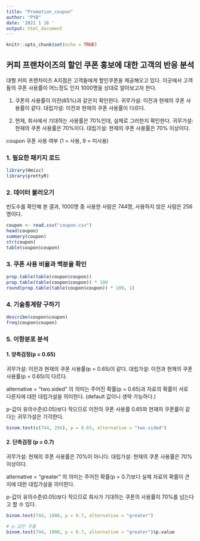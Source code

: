 ```yaml
---
title: "Promotion_coupon"
author: "PYB"
date: '2021 1 16 '
output: html_document
---
```


```r
knitr::opts_chunk$set(echo = TRUE)
```

## 커피 프랜차이즈의 할인 쿠폰 홍보에 대한 고객의 반응 분석

대형 커피 프랜차이즈 A지점은 고객들에게 할인쿠폰을 제공해오고 있다.
이곳에서 고객들의 쿠폰 사용률이 어느정도 인지 1000명을 상대로 알아보고자 한다.

1. 쿠폰의 사용률이 이전(65%)과 같은지 확인한다.
귀무가설: 이전과 현재의 쿠폰 사용률이 같다.
대립가설: 이전과 현재의 쿠폰 사용률이 다르다.

2. 현재, 회사에서 기대하는 사용률은 70%인데, 실제로 그러한지 확인한다.
귀무가설: 현재의 쿠폰 사용률은 70%이다.
대립가설: 현재의 쿠폰 사용률은 70% 이상이다.

coupon 쿠폰 사용 여부 (1 = 사용, 9 = 미사용)

### 1. 필요한 패키지 로드
```r
library(Hmisc)
library(prettyR)
```

### 2. 데이터 불러오기
빈도수를 확인해 본 결과, 1000명 중 사용한 사람은 744명, 사용하지 않은 사람은 256명이다.
```r
coupon <- read.csv("coupon.csv")
head(coupon)
summary(coupon)
str(coupon)
table(coupon$coupon)
```

### 3. 쿠폰 사용 비율과 백분율 확인
```r
prop.table(table(coupon$coupon))
prop.table(table(coupon$coupon)) * 100
round(prop.table(table(coupon$coupon)) * 100, 1)
```

### 4. 기술통계량 구하기
```r
describe(coupon$coupon)
freq(coupon$coupon)
```

### 5. 이항분포 분석
#### 1. 양측검정(p = 0.65)
귀무가설: 이전과 현재의 쿠폰 사용률(p = 0.65)이 같다.
대립가설: 이전과 현재의 쿠폰 사용률(p = 0.65)이 다르다.

alternative = "two.sided" 의 의미는 주어진 확률(p = 0.65)과 자료의 확률이 서로 다른지에 대한 대립가설을 의미한다.
(default 값이니 생략 가능하다.)

p-값이 유의수준(0.05)보다 작으므로 이전의 쿠폰 사용률 0.65와 현재의 쿠폰률이 같다는 귀무가설은 기각한다.
```r
binom.test(c(744, 256), p = 0.65, alternative = "two.sided")
```

#### 2. 단측검정 (p = 0.7)
귀무가설: 현재의 쿠폰 사용률은 70%이 아니다.
대립가설: 현재의 쿠폰 사용률은 70% 이상이다.

alternative = "greater" 의 의미는 주어진 확률(p = 0.7)보다 실제 자료의 확률이 큰지에 대한 대립가설을 의미한다.

p-값이 유의수준(0.05)보다 작으므로 회사가 기대하는 쿠폰의 사용률이 70%를 넘는다고 할 수 있다.
```r
binom.test(744, 1000, p = 0.7, alternative = "greater")

# p-값만 추출
binom.test(744, 1000, p = 0.7, alternative = "greater")$p.value
```

